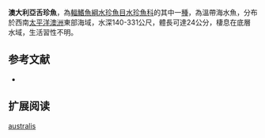 {{Speciesbox 
| status = NE
| status_system = IUCN3.1
| taxon = Glossanodon australis  
| authority =  [[Kobyliansky|Kobyliansky]], 1998
| synonyms =  
}}

'''澳大利亞舌珍魚'''，為[[輻鰭魚綱|輻鰭魚綱]][[水珍魚目|水珍魚目]][[水珍魚科|水珍魚科]]的其中一[[種|種]]，為溫帶海水魚，分布於西南[[太平洋|太平洋]][[澳洲|澳洲]]東部海域，水深140-331公尺，體長可達24公分，棲息在底層水域，生活習性不明。

==参考文献==
*{{FishBase_species|genus=Glossanodon|species=australis|year=2015|month=8}}

== 扩展阅读 ==
{{refbegin}}
{{wikispecies-inline|Glossanodon australis|澳大利亞舌珍魚}}
{{refend}}
{{Taxonbar|from=Q4826196}}

[[Category:舌珍魚屬|australis]]